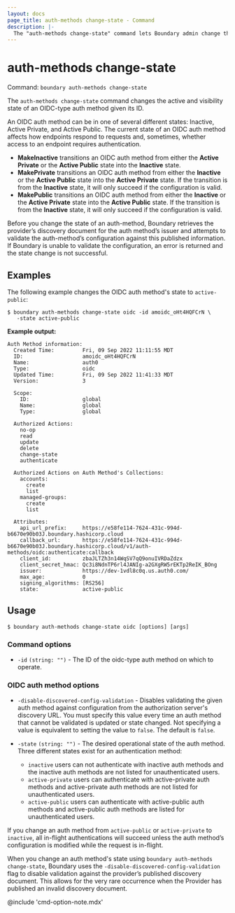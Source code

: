```yaml
---
layout: docs
page_title: auth-methods change-state - Command
description: |-
  The "auth-methods change-state" command lets Boundary admin change the state of an auth method.
---
```


# auth-methods change-state

Command: `boundary auth-methods change-state`

The `auth-methods change-state` command changes the active and visibility state
of an OIDC-type auth method given its ID.

An OIDC auth method can be in one of several different states: Inactive, Active
Private, and Active Public. The current state of an OIDC auth method
affects how endpoints respond to requests and, sometimes, whether access to
an endpoint requires authentication.

- **MakeInactive** transitions an OIDC auth method from either the **Active Private**
  or the **Active Public** state into the **Inactive** state.
- **MakePrivate** transitions an OIDC auth method from either the **Inactive** or the
  **Active Public** state into the **Active Private** state. If the transition is from the
  **Inactive** state, it will only succeed if the configuration is
  valid.
- **MakePublic** transitions an OIDC auth method from either the **Inactive** or the
  **Active Private** state into the **Active Public** state. If the transition is from the
  **Inactive** state, it will only succeed if the configuration is
  valid.

Before you change the state of an auth-method, Boundary retrieves the provider’s discovery document for the auth method’s issuer and attempts to
validate the auth-method’s configuration against this published information. If
Boundary is unable to validate the configuration, an error is returned and the
state change is not successful.

## Examples

The following example changes the OIDC auth method's state to `active-public`:

```shell-session
$ boundary auth-methods change-state oidc -id amoidc_oHt4HQFCrN \
   -state active-public
```

**Example output:**

<CodeBlockConfig hideClipboard>

```plaintext
Auth Method information:
  Created Time:         Fri, 09 Sep 2022 11:11:55 MDT
  ID:                   amoidc_oHt4HQFCrN
  Name:                 auth0
  Type:                 oidc
  Updated Time:         Fri, 09 Sep 2022 11:41:33 MDT
  Version:              3

  Scope:
    ID:                 global
    Name:               global
    Type:               global

  Authorized Actions:
    no-op
    read
    update
    delete
    change-state
    authenticate

  Authorized Actions on Auth Method's Collections:
    accounts:
      create
      list
    managed-groups:
      create
      list

  Attributes:
    api_url_prefix:     https://e58fe114-7624-431c-994d-b6670e90b03J.boundary.hashicorp.cloud
    callback_url:       https://e58fe114-7624-431c-994d-b6670e90b03J.boundary.hashicorp.cloud/v1/auth-methods/oidc:authenticate:callback
    client_id:          zbaJLTZh3n14WqSV7qQ9onuIVRDaZdzx
    client_secret_hmac: Qc3i8NdnTP6rl4JANIg-a2GXgRW5rEKTp2ReIK_BOng
    issuer:             https://dev-1vdl8c0q.us.auth0.com/
    max_age:            0
    signing_algorithms: [RS256]
    state:              active-public
```

</CodeBlockConfig>

## Usage

<CodeBlockConfig hideClipboard>

```shell-session
$ boundary auth-methods change-state oidc [options] [args]
```

</CodeBlockConfig>

### Command options

- `-id` `(string: "")` - The ID of the oidc-type auth method on which to operate.

### OIDC auth method options

- `-disable-discovered-config-validation`  - Disables validating
   the given auth method against configuration from the authorization server's
   discovery URL. You must specify this value every time an auth method that cannot be validated
   is updated or state changed. Not specifying a value is equivalent to setting the value to
   `false`. The default is `false`.

- `-state` `(string: "")` - The desired operational state of the auth method.
  Three different states exist for an authentication method:

   - `inactive` users can not authenticate with inactive auth methods and the
   inactive auth methods are not listed for unauthenticated users.
   - `active-private` users can authenticate with active-private auth methods
   and active-private auth methods are not listed for unauthenticated users.
   - `active-public` users can authenticate with active-public auth methods and
   active-public auth methods are listed for unauthenticated users.

If you change an auth method from `active-public` or `active-private` to `inactive`, all
in-flight authentications will succeed unless the auth method’s configuration is
modified while the request is in-flight.

When you change an auth method's state using `boundary auth-methods change-state`,
Boundary uses the `-disable-discovered-config-validation` flag to disable validation
against the provider’s published discovery document. This allows for the very
rare occurrence when the Provider has published an invalid discovery document.

@include 'cmd-option-note.mdx'